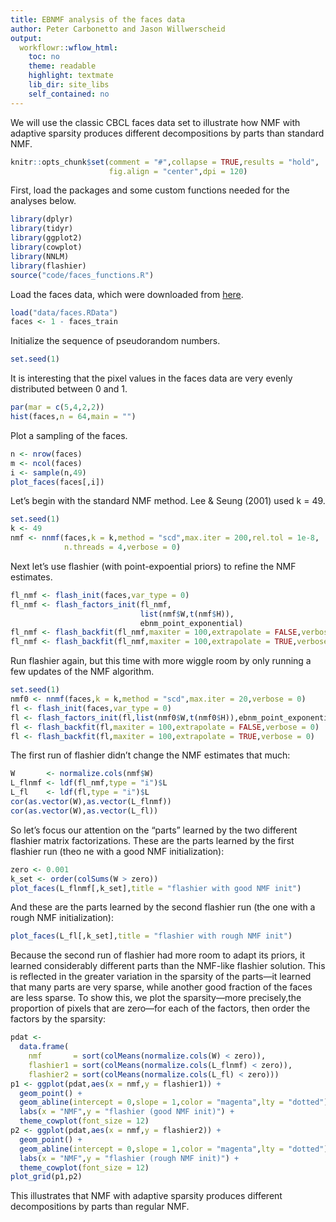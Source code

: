 ```yaml
---
title: EBNMF analysis of the faces data
author: Peter Carbonetto and Jason Willwerscheid
output:
  workflowr::wflow_html:
    toc: no
    theme: readable
    highlight: textmate
    lib_dir: site_libs
    self_contained: no
---
```


We will use the classic CBCL faces data set to illustrate how NMF with
adaptive sparsity produces different decompositions by parts than
standard NMF.

```r
knitr::opts_chunk$set(comment = "#",collapse = TRUE,results = "hold",
                      fig.align = "center",dpi = 120)
```

First, load the packages and some custom functions needed for the
analyses below.

```r
library(dplyr)
library(tidyr)
library(ggplot2)
library(cowplot)
library(NNLM)
library(flashier)
source("code/faces_functions.R")
```

Load the faces data, which were downloaded from [here][faces].

```r
load("data/faces.RData")
faces <- 1 - faces_train
```

Initialize the sequence of pseudorandom numbers.

```r
set.seed(1)
```

It is interesting that the pixel values in the faces data are very
evenly distributed between 0 and 1.

```r
par(mar = c(5,4,2,2))
hist(faces,n = 64,main = "")
```

Plot a sampling of the faces.

```r
n <- nrow(faces)
m <- ncol(faces)
i <- sample(n,49)
plot_faces(faces[,i])
```

Let's begin with the standard NMF method. Lee & Seung (2001) used k
= 49.

```r
set.seed(1)
k <- 49
nmf <- nnmf(faces,k = k,method = "scd",max.iter = 200,rel.tol = 1e-8,
            n.threads = 4,verbose = 0)
```

Next let's use flashier (with point-expoential priors) to refine the
NMF estimates.

```r
fl_nmf <- flash_init(faces,var_type = 0)
fl_nmf <- flash_factors_init(fl_nmf,
                             list(nmf$W,t(nmf$H)),
                             ebnm_point_exponential)
fl_nmf <- flash_backfit(fl_nmf,maxiter = 100,extrapolate = FALSE,verbose = 0)
fl_nmf <- flash_backfit(fl_nmf,maxiter = 100,extrapolate = TRUE,verbose = 0)
```

Run flashier again, but this time with more wiggle room by only
running a few updates of the NMF algorithm.

```r
set.seed(1)
nmf0 <- nnmf(faces,k = k,method = "scd",max.iter = 20,verbose = 0)
fl <- flash_init(faces,var_type = 0)
fl <- flash_factors_init(fl,list(nmf0$W,t(nmf0$H)),ebnm_point_exponential)
fl <- flash_backfit(fl,maxiter = 100,extrapolate = FALSE,verbose = 0)
fl <- flash_backfit(fl,maxiter = 100,extrapolate = TRUE,verbose = 0)
```

The first run of flashier didn't change the NMF estimates that much:

```r
W       <- normalize.cols(nmf$W)
L_flnmf <- ldf(fl_nmf,type = "i")$L
L_fl    <- ldf(fl,type = "i")$L
cor(as.vector(W),as.vector(L_flnmf))
cor(as.vector(W),as.vector(L_fl))
```

So let's focus our attention on the "parts" learned by the two
different flashier matrix factorizations. These are the parts learned
by the first flashier run (theo ne with a good NMF initialization):

```r
zero <- 0.001
k_set <- order(colSums(W > zero))
plot_faces(L_flnmf[,k_set],title = "flashier with good NMF init")
```

And these are the parts learned by the second flashier run (the one
with a rough NMF initialization):

```r
plot_faces(L_fl[,k_set],title = "flashier with rough NMF init")
```

Because the second run of flashier had more room to adapt its priors,
it learned considerably different parts than the NMF-like flashier
solution. This is reflected in the greater variation in the sparsity
of the parts—it learned that many parts are very sparse, while another
good fraction of the faces are less sparse. To show this, we plot the
sparsity—more precisely,the proportion of pixels that are zero—for
each of the factors, then order the factors by the sparsity:

```r
pdat <-
  data.frame(
    nmf       = sort(colMeans(normalize.cols(W) < zero)),
    flashier1 = sort(colMeans(normalize.cols(L_flnmf) < zero)),
    flashier2 = sort(colMeans(normalize.cols(L_fl) < zero)))
p1 <- ggplot(pdat,aes(x = nmf,y = flashier1)) +
  geom_point() +
  geom_abline(intercept = 0,slope = 1,color = "magenta",lty = "dotted") +
  labs(x = "NMF",y = "flashier (good NMF init)") +
  theme_cowplot(font_size = 12)
p2 <- ggplot(pdat,aes(x = nmf,y = flashier2)) +
  geom_point() +
  geom_abline(intercept = 0,slope = 1,color = "magenta",lty = "dotted") +
  labs(x = "NMF",y = "flashier (rough NMF init)") +
  theme_cowplot(font_size = 12)
plot_grid(p1,p2)
```

This illustrates that NMF with adaptive sparsity produces different
decompositions by parts than regular NMF.

[faces]: http://www.ai.mit.edu/courses/6.899/lectures/faces.tar.gz
